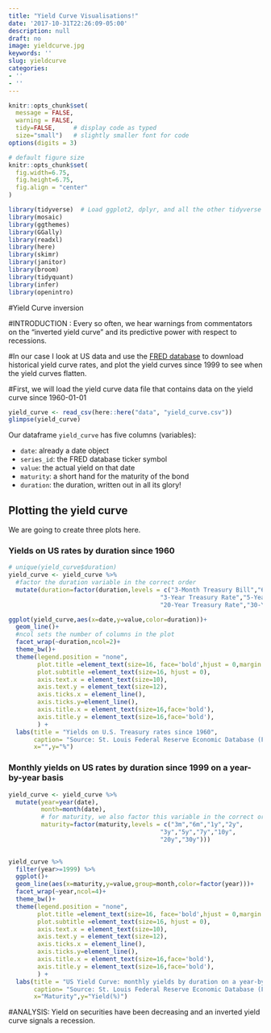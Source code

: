 ```yaml
---
title: "Yield Curve Visualisations!"
date: '2017-10-31T22:26:09-05:00'
description: null
draft: no
image: yieldcurve.jpg
keywords: ''
slug: yieldcurve
categories:
- ''
- ''
---
```




```r
knitr::opts_chunk$set(
  message = FALSE, 
  warning = FALSE, 
  tidy=FALSE,     # display code as typed
  size="small")   # slightly smaller font for code
options(digits = 3)

# default figure size
knitr::opts_chunk$set(
  fig.width=6.75, 
  fig.height=6.75,
  fig.align = "center"
)
```


```r
library(tidyverse)  # Load ggplot2, dplyr, and all the other tidyverse packages
library(mosaic)
library(ggthemes)
library(GGally)
library(readxl)
library(here)
library(skimr)
library(janitor)
library(broom)
library(tidyquant)
library(infer)
library(openintro)
```

#Yield Curve inversion

#INTRODUCTION : Every so often, we hear warnings from commentators on the "inverted yield curve" and its predictive power with respect to recessions. 

#In our case I  look at US data and use the [FRED database](https://fred.stlouisfed.org/) to download historical yield curve rates, and plot the yield curves since 1999 to see when the yield curves flatten. 

#First, we will load the yield curve data file that contains data on the yield curve since 1960-01-01

```r
yield_curve <- read_csv(here::here("data", "yield_curve.csv"))
glimpse(yield_curve)
```

Our dataframe `yield_curve` has five columns (variables):

- `date`: already a date object
- `series_id`: the FRED database ticker symbol
- `value`: the actual yield on that date
- `maturity`: a short hand for the maturity of the bond
- `duration`: the duration, written out in all its glory!

## Plotting the yield curve

We are going to create three plots here.

### Yields on US rates by duration since 1960


```r
# unique(yield_curve$duration)
yield_curve <- yield_curve %>%
  #factor the duration variable in the correct order
  mutate(duration=factor(duration,levels = c("3-Month Treasury Bill","6-Month Treasury Bill","1-Year Treasury Rate","2-Year Treasury Rate",
                                          "3-Year Treasury Rate","5-Year Treasury Rate","7-Year Treasury Rate","10-Year Treasury Rate",
                                          "20-Year Treasury Rate","30-Year Treasury Rate"))) 

ggplot(yield_curve,aes(x=date,y=value,color=duration))+
  geom_line()+
  #ncol sets the number of columns in the plot
  facet_wrap(~duration,ncol=2)+
  theme_bw()+
  theme(legend.position = "none",
        plot.title =element_text(size=16, face='bold',hjust = 0,margin = margin(10,0,10,0)),
        plot.subtitle =element_text(size=16, hjust = 0), 
        axis.text.x = element_text(size=10),
        axis.text.y = element_text(size=12),
        axis.ticks.x = element_line(),
        axis.ticks.y=element_line(),
        axis.title.x = element_text(size=16,face='bold'),
        axis.title.y = element_text(size=16,face='bold'),
        ) +
  labs(title = "Yields on U.S. Treasury rates since 1960", 
       caption= "Source: St. Louis Federal Reserve Economic Database (FRED)",
       x="",y="%") 
```

### Monthly yields on US rates by duration since 1999 on a year-by-year basis


```r
yield_curve <- yield_curve %>%
  mutate(year=year(date),
         month=month(date),
         # for maturity, we also factor this variable in the correct order
         maturity=factor(maturity,levels = c("3m","6m","1y","2y",
                                          "3y","5y","7y","10y",
                                          "20y","30y")))
  

yield_curve %>%
  filter(year>=1999) %>%
  ggplot()+
  geom_line(aes(x=maturity,y=value,group=month,color=factor(year)))+
  facet_wrap(~year,ncol=4)+
  theme_bw()+
  theme(legend.position = "none",
        plot.title =element_text(size=16, face='bold',hjust = 0,margin = margin(10,0,10,0)),
        plot.subtitle =element_text(size=16, hjust = 0), 
        axis.text.x = element_text(size=10),
        axis.text.y = element_text(size=12),
        axis.ticks.x = element_line(),
        axis.ticks.y=element_line(),
        axis.title.x = element_text(size=16,face='bold'),
        axis.title.y = element_text(size=16,face='bold'),
        ) +
  labs(title = "US Yield Curve: monthly yields by duration on a year-by-year basis", 
       caption= "Source: St. Louis Federal Reserve Economic Database (FRED)",
       x="Maturity",y="Yield(%)") 

```

#ANALYSIS: Yield on securities have been decreasing and an inverted yield curve signals a recession. 
